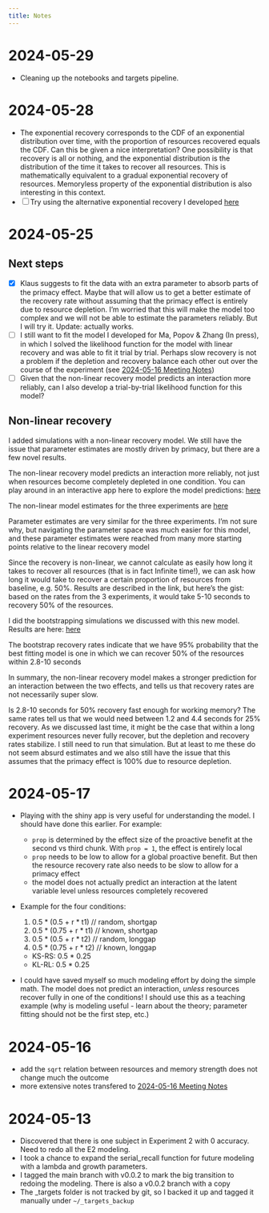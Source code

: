 ```yaml
---
title: Notes
---
```


# 2024-05-29

- Cleaning up the notebooks and targets pipeline.

# 2024-05-28

- The exponential recovery corresponds to the CDF of an exponential distribution over time, with the proportion of resources recovered equals the CDF. Can this be given a nice interpretation? One possibility is that recovery is all or nothing, and the exponential distribution is the distribution of the time it takes to recover all resources. This is mathematically equivalent to a gradual exponential recovery of resources. Memoryless property of the exponential distribution is also interesting in this context. 
- [ ] Try using the alternative exponential recovery I developed [here](notebooks/linear-recovery-random-variable.qmd)

# 2024-05-25

## Next steps

- [X] Klaus suggests to fit the data with an extra parameter to absorb parts of the primacy effect. Maybe that will allow us to get a better estimate of the recovery rate without assuming that the primacy effect is entirely due to resource depletion. I'm worried that this will make the model too complex and we will not be able to estimate the parameters reliably. But I will try it. Update: actually works.
- [ ] I still want to fit the model I developed for Ma, Popov & Zhang (In press), in which I solved the likelihood function for the model with linear recovery and was able to fit it trial by trial. Perhaps slow recovery is not a problem if the depletion and recovery balance each other out over the course of the experiment (see [2024-05-16 Meeting Notes](dev-notebooks/2024-05-16-meeting.qmd#modeling-left-to-do))
- [ ] Given that the non-linear recovery model predicts an interaction more reliably, can I also develop a trial-by-trial likelihood function for this model?

## Non-linear recovery

I added simulations with a non-linear recovery model. We still have the issue that parameter estimates are mostly driven by primacy, but there are a few novel results.
 
The non-linear recovery model predicts an interaction more reliably, not just when resources become completely depleted in one condition. You can play around in an interactive app here to explore the model predictions: [here](https://venpopov.github.io/ltmTimeBenefit/quarto/notebooks/non_linear_recovery.html)
 
The non-linear model estimates for the three experiments are [here](https://venpopov.github.io/ltmTimeBenefit/quarto/notebooks/model3_basic_fits.html)
 
Parameter estimates are very similar for the three experiments. I’m not sure why, but navigating the parameter space was much easier for this model, and these parameter estimates were reached from many more starting points relative to the linear recovery model
 
Since the recovery is non-linear, we cannot calculate as easily how long it takes to recover all resources (that is in fact Infinite time!), we can ask how long it would take to recover a certain proportion of resources from baseline, e.g. 50%. Results are described in the link, but here’s the gist: based on the rates from the 3 experiments, it would take 5-10 seconds to recovery 50% of the resources.
 
I did the bootstrapping simulations we discussed with this new model. Results are here: [here](https://venpopov.github.io/ltmTimeBenefit/quarto/notebooks/model3_bootstrap.html)

The bootstrap recovery rates indicate that we have 95% probability that the best fitting model is one in which we can recover 50% of the resources within 2.8-10 seconds
 
In summary, the non-linear recovery model makes a stronger prediction for an interaction between the two effects, and tells us that recovery rates are not necessarily super slow.
 
Is 2.8-10 seconds for 50% recovery fast enough for working memory? The same rates tell us that we would need between 1.2 and 4.4 seconds for 25% recovery. As we discussed last time, it might be the case that within a long experiment resources never fully recover, but the depletion and recovery rates stabilize. I still need to run that simulation. But at least to me these do not seem absurd estimates and we also still have the issue that this assumes that the primacy effect is 100% due to resource depletion.

# 2024-05-17

- Playing with the shiny app is very useful for understanding the model. I should have done this earlier. For example:
   - `prop` is determined by the effect size of the proactive benefit at the second vs third chunk. With `prop = 1`, the effect is entirely local
   - `prop` needs to be low to allow for a global proactive benefit. But then the resource recovery rate also needs to be slow to allow for a primacy effect
   - the model does not actually predict an interaction at the latent variable level unless resources completely recovered

- Example for the four conditions:

   1. 0.5 * (0.5 + r * t1)    // random, shortgap 
   2. 0.5 * (0.75 + r * t1)   // known, shortgap
   3. 0.5 * (0.5 + r * t2)    // random, longgap
   4. 0.5 * (0.75 + r * t2)   // known, longgap

   - KS-RS: 0.5 * 0.25 
   - KL-RL: 0.5 * 0.25

- I could have saved myself so much modeling effort by doing the simple math. The model does not predict an interaction, *unless* resources recover fully in one of the conditions! I should use this as a teaching example (why is modeling useful - learn about the theory; parameter fitting should not be the first step, etc.)

# 2024-05-16

- add the `sqrt` relation between resources and memory strength does not change much the outcome
- more extensive notes transfered to [2024-05-16 Meeting Notes](dev-notebooks/2024-05-16-meeting.qmd)

# 2024-05-13

- Discovered that there is one subject in Experiment 2 with 0 accuracy. Need to redo all the E2 modeling.
- I took a chance to expand the serial_recall function for future modeling with a lambda and growth parameters.
- I tagged the main branch with v0.0.2 to mark the big transition to redoing the modeling. There is also a v0.0.2 branch with a copy
- The _targets folder is not tracked by git, so I backed it up and tagged it manually under `~/_targets_backup`

